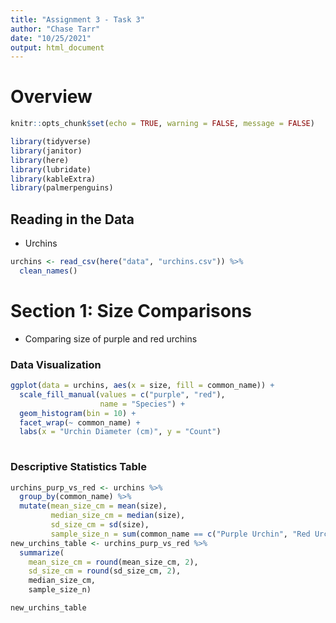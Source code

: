```yaml
---
title: "Assignment 3 - Task 3"
author: "Chase Tarr"
date: "10/25/2021"
output: html_document
---
```

# Overview
```r
knitr::opts_chunk$set(echo = TRUE, warning = FALSE, message = FALSE)

library(tidyverse)
library(janitor)
library(here)
library(lubridate)
library(kableExtra)
library(palmerpenguins)

```

## Reading in the Data
 - Urchins
```r
urchins <- read_csv(here("data", "urchins.csv")) %>% 
  clean_names()
```

# Section 1: Size Comparisons
 - Comparing size of purple and red urchins

### Data Visualization 
```r
ggplot(data = urchins, aes(x = size, fill = common_name)) +
  scale_fill_manual(values = c("purple", "red"),
                    name = "Species") +
  geom_histogram(bin = 10) +
  facet_wrap(~ common_name) +
  labs(x = "Urchin Diameter (cm)", y = "Count")
  
```

### Descriptive Statistics Table
```r
urchins_purp_vs_red <- urchins %>% 
  group_by(common_name) %>% 
  mutate(mean_size_cm = mean(size),
         median_size_cm = median(size),
         sd_size_cm = sd(size),
         sample_size_n = sum(common_name == c("Purple Urchin", "Red Urchin"))) 
new_urchins_table <- urchins_purp_vs_red %>% 
  summarize(
    mean_size_cm = round(mean_size_cm, 2),
    sd_size_cm = round(sd_size_cm, 2),
    median_size_cm,
    sample_size_n)

new_urchins_table
```

 
 